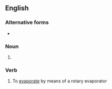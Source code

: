 ==English==

===Alternative forms===
* {{alt|en|rotovap|rotavape}}

===Noun===
{{en-noun}}

# {{synonym of|en|rotary evaporator}}

===Verb===
{{en-verb|++}}

# To [[evaporate]] by means of a rotary evaporator